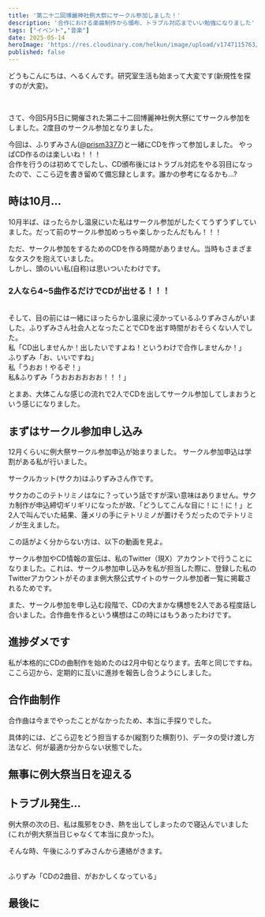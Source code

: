 ```yaml
---
title: '第二十二回博麗神社例大祭にサークル参加しました！'
description: '合作における楽曲制作から頒布、トラブル対応までいい勉強になりました'
tags: ["イベント","音楽"]
date: 2025-05-14
heroImage: 'https://res.cloudinary.com/helkun/image/upload/v1747115763/helkun.dev/blog/reitaisai22/thumbnail.jpg'
published: false
---
```

どうもこんにちは、へるくんです。研究室生活も始まって大変です(新規性を探すのが大変)。

<br/>

さて、今回5月5日に開催された第二十二回博麗神社例大祭にてサークル参加をしました。2度目のサークル参加となりました。

今回は、ふりずみさん(<a href="https://x.com/Prism3377" target='_blank'>@prism3377</a>)と一緒にCDを作って参加しました。
やっぱCD作るのは楽しいね！！！
<br/>
合作を行うのは初めてでしたし、CD頒布後にはトラブル対応をやる羽目になったので、ここら辺を書き留めて備忘録とします。誰かの参考になるかも...?

## 時は10月...
10月半ば、ほったらかし温泉にいた私はサークル参加がしたくてうずうずしていました。だって前のサークル参加めっちゃ楽しかったんだもん！！！

ただ、サークル参加をするためのCDを作る時間がありません。当時もさまざまなタスクを抱えていました。
<br/>
しかし、頭のいい私(自称)は思いついたわけです。
<br/>
<h3>2人なら4~5曲作るだけでCDが出せる！！！</h3>
<br/>
そして、目の前には一緒にほったらかし温泉に浸かっているふりずみさんがいました。ふりずみさん社会人となったことでCDを出す時間がおそらくない人でした。

<br/>
私「CD出しませんか！出したいですよね！というわけで合作しませんか！」
<br/>
ふりずみ「お、いいですね」
<br/>
私「うおお！やるぞ！」
<br/>
私&ふりずみ「うおおおおおお！！！」
<br/>

とまあ、大体こんな感じの流れで2人でCDを出してサークル参加してしまおうという感じになりました。

## まずはサークル参加申し込み
12月くらいに例大祭サークル参加申込が始まりました。
サークル参加申込は学割がある私が行いました。
<br/>

サークルカット(サクカ)はふりずみさん作です。
<ImgCard title="サークルカット" url="https://res.cloudinary.com/helkun/image/upload/v1747117408/helkun.dev/blog/reitaisai22/circle_cut.png" alt="サークルカット" />

サクカのこのテトリミノはなに？っていう話ですが深い意味はありません。サクカ制作が申込締切ギリギリになったが故、「どうしてこんな目に！に！に！」と2人で叫んでいた結果、蓮メリの手にテトリミノが置けそうだったのでテトリミノが生えました。

この話がよく分からない方は、以下の動画を見よ。

<YoutubePlayer videoId="Soy4jGPHr3g"/>

サークル参加やCD情報の宣伝は、私のTwitter（現X）アカウントで行うことになりました。これは、サークル参加申し込みを私が担当した際に、登録した私のTwitterアカウントがそのまま例大祭公式サイトのサークル参加者一覧に掲載されるためです。
<br/>

また、サークル参加を申し込む段階で、CDの大まかな構想を2人である程度話し合いました。合作曲を作るという構想はこの時にはもうあったわけです。

## 進捗ダメです
私が本格的にCDの曲制作を始めたのは2月中旬となります。去年と同じですね。
ここら辺から、定期的に互いに進捗を報告し合うようにしました。

<ImgCard title="進捗発表ドラゴン" url="https://res.cloudinary.com/helkun/image/upload/v1747118923/helkun.dev/blog/reitaisai22/shinchoku_happyo_dragon.png" alt="進捗報告の様子" />

## 合作曲制作
合作曲は今までやったことがなかったため、本当に手探りでした。

具体的には、どこら辺をどう担当するか(縦割りた横割り)、データの受け渡し方法など、何が最適か分からない状態でした。

## 無事に例大祭当日を迎える


## トラブル発生...
例大祭の次の日、私は風邪をひき、熱を出してしまったので寝込んでいました(これが例大祭当日じゃなくて本当に良かった)。

そんな時、午後にふりずみさんから連絡がきます。

<br/>
ふりずみ「CDの2曲目、がおかしくなっている」
<br/>

## 最後に
